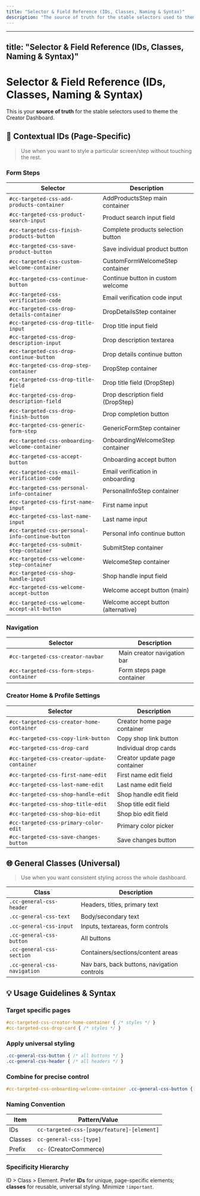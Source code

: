 ```yaml
---
title: "Selector & Field Reference (IDs, Classes, Naming & Syntax)"
description: "The source of truth for the stable selectors used to theme the Creator Dashboard."
---
```


---

## title: "Selector & Field Reference (IDs, Classes, Naming & Syntax)"

# Selector & Field Reference (IDs, Classes, Naming & Syntax)

This is your **source of truth** for the stable selectors used to theme the Creator Dashboard.

## 🎯 Contextual IDs (Page-Specific)

> Use when you want to style a particular screen/step without touching the rest.

### Form Steps

| Selector                                         | Description                         |
| ------------------------------------------------ | ----------------------------------- |
| `#cc-targeted-css-add-products-container`        | AddProductsStep main container      |
| `#cc-targeted-css-product-search-input`          | Product search input field          |
| `#cc-targeted-css-finish-products-button`        | Complete products selection button  |
| `#cc-targeted-css-save-product-button`           | Save individual product button      |
| `#cc-targeted-css-custom-welcome-container`      | CustomFormWelcomeStep container     |
| `#cc-targeted-css-continue-button`               | Continue button in custom welcome   |
| `#cc-targeted-css-verification-code`             | Email verification code input       |
| `#cc-targeted-css-drop-details-container`        | DropDetailsStep container           |
| `#cc-targeted-css-drop-title-input`              | Drop title input field              |
| `#cc-targeted-css-drop-description-input`        | Drop description textarea           |
| `#cc-targeted-css-drop-continue-button`          | Drop details continue button        |
| `#cc-targeted-css-drop-step-container`           | DropStep container                  |
| `#cc-targeted-css-drop-title-field`              | Drop title field (DropStep)         |
| `#cc-targeted-css-drop-description-field`        | Drop description field (DropStep)   |
| `#cc-targeted-css-drop-finish-button`            | Drop completion button              |
| `#cc-targeted-css-generic-form-step`             | GenericFormStep container           |
| `#cc-targeted-css-onboarding-welcome-container`  | OnboardingWelcomeStep container     |
| `#cc-targeted-css-accept-button`                 | Onboarding accept button            |
| `#cc-targeted-css-email-verification-code`       | Email verification in onboarding    |
| `#cc-targeted-css-personal-info-container`       | PersonalInfoStep container          |
| `#cc-targeted-css-first-name-input`              | First name input                    |
| `#cc-targeted-css-last-name-input`               | Last name input                     |
| `#cc-targeted-css-personal-info-continue-button` | Personal info continue button       |
| `#cc-targeted-css-submit-step-container`         | SubmitStep container                |
| `#cc-targeted-css-welcome-step-container`        | WelcomeStep container               |
| `#cc-targeted-css-shop-handle-input`             | Shop handle input field             |
| `#cc-targeted-css-welcome-accept-button`         | Welcome accept button (main)        |
| `#cc-targeted-css-welcome-accept-alt-button`     | Welcome accept button (alternative) |

### Navigation

| Selector                                | Description                 |
| --------------------------------------- | --------------------------- |
| `#cc-targeted-css-creator-navbar`       | Main creator navigation bar |
| `#cc-targeted-css-form-steps-container` | Form steps page container   |

### Creator Home & Profile Settings

| Selector                                    | Description                   |
| ------------------------------------------- | ----------------------------- |
| `#cc-targeted-css-creator-home-container`   | Creator home page container   |
| `#cc-targeted-css-copy-link-button`         | Copy shop link button         |
| `#cc-targeted-css-drop-card`                | Individual drop cards         |
| `#cc-targeted-css-creator-update-container` | Creator update page container |
| `#cc-targeted-css-first-name-edit`          | First name edit field         |
| `#cc-targeted-css-last-name-edit`           | Last name edit field          |
| `#cc-targeted-css-shop-handle-edit`         | Shop handle edit field        |
| `#cc-targeted-css-shop-title-edit`          | Shop title edit field         |
| `#cc-targeted-css-shop-bio-edit`            | Shop bio edit field           |
| `#cc-targeted-css-primary-color-edit`       | Primary color picker          |
| `#cc-targeted-css-save-changes-button`      | Save changes button           |

## 🌐 General Classes (Universal)

> Use when you want consistent styling across the whole dashboard.

| Class                        | Description                                 |
| ---------------------------- | ------------------------------------------- |
| `.cc-general-css-header`     | Headers, titles, primary text               |
| `.cc-general-css-text`       | Body/secondary text                         |
| `.cc-general-css-input`      | Inputs, textareas, form controls            |
| `.cc-general-css-button`     | All buttons                                 |
| `.cc-general-css-section`    | Containers/sections/content areas           |
| `.cc-general-css-navigation` | Nav bars, back buttons, navigation controls |

## 💡 Usage Guidelines & Syntax

### Target specific pages

```css
#cc-targeted-css-creator-home-container { /* styles */ }
#cc-targeted-css-drop-card { /* styles */ }
```

### Apply universal styling

```css
.cc-general-css-button { /* all buttons */ }
.cc-general-css-header { /* all headers */ }
```

### Combine for precise control

```css
#cc-targeted-css-onboarding-welcome-container .cc-general-css-button { /* onboarding buttons only */ }
```

### Naming Convention

| Item    | Pattern/Value                              |
| ------- | ------------------------------------------ |
| IDs     | `cc-targeted-css-[page/feature]-[element]` |
| Classes | `cc-general-css-[type]`                    |
| Prefix  | `cc-` (CreatorCommerce)                    |

### Specificity Hierarchy

ID \> Class \> Element. Prefer **IDs** for unique, page-specific elements; **classes** for reusable, universal styling. Minimize `!important`.